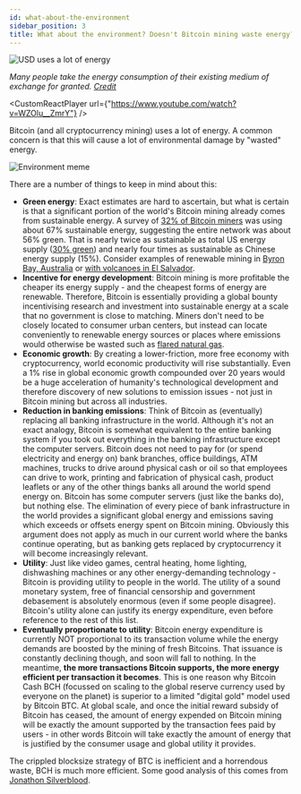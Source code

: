 ```yaml
---
id: what-about-the-environment
sidebar_position: 3
title: What about the environment? Doesn't Bitcoin mining waste energy?
---
```



<img src={usdEnergy} alt="USD uses a lot of energy" />

_Many people take the energy consumption of their existing medium of exchange for granted. [Credit](https://twitter.com/NHpilled/status/1739894923103473813)_

<CustomReactPlayer url={"https://www.youtube.com/watch?v=WZOlu__ZmrY"} />

Bitcoin (and all cryptocurrency mining) uses a lot of energy. A common concern is that this will cause a lot of environmental damage by "wasted" energy.

<img src={environment} alt="Environment meme" />

There are a number of things to keep in mind about this:

- **Green energy**: Exact estimates are hard to ascertain, but what is certain is that a significant portion of the world's Bitcoin mining already comes from sustainable energy. A survey of [32% of Bitcoin miners](https://bitcoinminingcouncil.com/wp-content/uploads/2021/07/2021.07.01-Mining-Council-Press-Release-Q2.pdf) was using about 67% sustainable energy, suggesting the entire network was about 56% green. That is nearly twice as sustainable as total US energy supply ([30% green](https://www.forbes.com/sites/greatspeculations/2021/07/06/bitcoin-mining-uses-a-higher-mix-of-sustainable-energy-than-any-major-country-or-industry/?sh=4597b3df4cc9)) and nearly four times as sustainable as Chinese energy supply (15%). Consider examples of renewable mining in [Byron Bay, Australia](https://www.afr.com/technology/byron-bay-becomes-the-new-home-of-aussie-bitcoin-mining-20211024-p592oe) or [with volcanoes in El Salvador](https://www.cnbc.com/2021/10/01/el-salvador-just-started-mining-bitcoin-with-volcanoes-for-the-first-time-ever-and-theyve-already-made-269.html).
- **Incentive for energy development**: Bitcoin mining is more profitable the cheaper its energy supply - and the cheapest forms of energy are renewable. Therefore, Bitcoin is essentially providing a global bounty incentivising research and investment into sustainable energy at a scale that no government is close to matching. Miners don't need to be closely located to consumer urban centers, but instead can locate conveniently to renewable energy sources or places where emissions would otherwise be wasted such as [flared natural gas](https://markets.businessinsider.com/news/currencies/bitcoin-mining-flare-gas-btc-energy-crusoe-energy-coinbase-winklevoss-2021-6).
- **Economic growth**: By creating a lower-friction, more free economy with cryptocurrency, world economic productivity will rise substantially. Even a 1% rise in global economic growth compounded over 20 years would be a huge acceleration of humanity's technological development and therefore discovery of new solutions to emission issues - not just in Bitcoin mining but across all industries.
- **Reduction in banking emissions**: Think of Bitcoin as (eventually) replacing all banking infrastructure in the world. Although it's not an exact analogy, Bitcoin is somewhat equivalent to the entire banking system if you took out everything in the banking infrastructure except the computer servers. Bitcoin does not need to pay for (or spend electricity and energy on) bank branches, office buildings, ATM machines, trucks to drive around physical cash or oil so that employees can drive to work, printing and fabrication of physical cash, product leaflets or any of the other things banks all around the world spend energy on. Bitcoin has some computer servers (just like the banks do), but nothing else. The elimination of every piece of bank infrastructure in the world provides a significant global energy and emissions saving which exceeds or offsets energy spent on Bitcoin mining. Obviously this argument does not apply as much in our current world where the banks continue operating, but as banking gets replaced by cryptocurrency it will become increasingly relevant.
- **Utility**: Just like video games, central heating, home lighting, dishwashing machines or any other energy-demanding technology - Bitcoin is providing utility to people in the world. The utility of a sound monetary system, free of financial censorship and government debasement is absolutely enormous (even if some people disagree). Bitcoin's utility alone can justify its energy expenditure, even before reference to the rest of this list.
- **Eventually proportionate to utility**: Bitcoin energy expenditure is currently NOT proportional to its transaction volume while the energy demands are boosted by the mining of fresh Bitcoins. That issuance is constantly declining though, and soon will fall to nothing. In the meantime, **the more transactions Bitcoin supports, the more energy efficient per transaction it becomes**. This is one reason why Bitcoin Cash BCH (focussed on scaling to the global reserve currency used by everyone on the planet) is superior to a limited "digital gold" model used by Bitcoin BTC. At global scale, and once the initial reward subsidy of Bitcoin has ceased, the amount of energy expended on Bitcoin mining will be exactly the amount supported by the transaction fees paid by users - in other words Bitcoin will take exactly the amount of energy that is justified by the consumer usage and global utility it provides.

The crippled blocksize strategy of BTC is inefficient and a horrendous waste, BCH is much more efficient. Some good analysis of this comes from [Jonathon Silverblood](https://www.monsterbitar.se/~jonathan/energy/).
